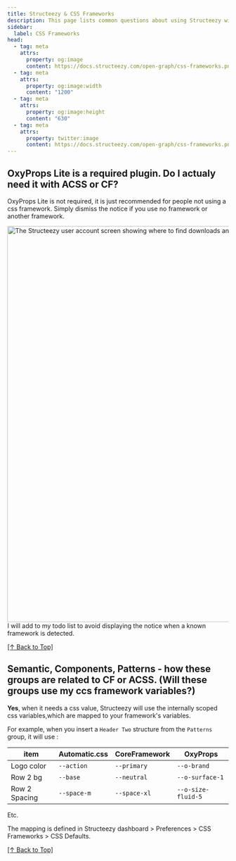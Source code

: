 ```yaml
---
title: Structeezy & CSS Frameworks
description: This page lists common questions about using Structeezy with your favorite CSS Framework.
sidebar:
  label: CSS Frameworks
head:
  - tag: meta
    attrs:
      property: og:image
      content: https://docs.structeezy.com/open-graph/css-frameworks.png
  - tag: meta
    attrs:
      property: og:image:width
      content: "1200"
  - tag: meta
    attrs:
      property: og:image:height
      content: "630"
  - tag: meta
    attrs:
      property: twitter:image
      content: https://docs.structeezy.com/open-graph/css-frameworks.png
---
```


## OxyProps Lite is a required plugin. Do I actualy need it with ACSS or CF?
OxyProps Lite is not required, it is just recommended for people not using a css framework. Simply dismiss the notice if you use no framework or another framework.

<Image
  src={dismiss}
  alt="The Structeezy user account screen showing where to find downloads and license key in the order informations."
  format="avif"
  quality="mid"
  width="900"
/>
I will add to my todo list to avoid displaying the notice when a known framework is detected.

[[↑ Back to Top]](#top)

## Semantic, Components, Patterns - how these groups are related to CF or ACSS. (Will these groups use my ccs framework variables?)
**Yes**, when it needs a css value, Structeezy will use the internally scoped css variables,which are mapped to your framework's variables.

For example, when you insert a `Header Two` structure from the `Patterns` group, it will use :

| item | Automatic.css | CoreFramework | OxyProps |
| --- | --- | --- | --- |
| Logo color | `--action` | `--primary` | `--o-brand` |
| Row 2 bg | `--base` | `--neutral` | `--o-surface-1` |
| Row 2 Spacing | `--space-m` | `--space-xl` | `--o-size-fluid-5` |

Etc.

The mapping is defined in Structeezy dashboard > Preferences > CSS Frameworks > CSS Defaults.

[[↑ Back to Top]](#top)
